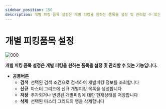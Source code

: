 ```yaml
---
sidebar_position: 150
description: 개별 피킹 품목 설정은 개별 피킹을 원하는 품목을 설정 및 관리할 수 있는 기능입니다.
---
```

# 개별 피킹품목 설정

![000](./img/012.png)

**개별 피킹 품목 설정은 개별 피킹을 원하는 품목을 설정 및 관리할 수 있는 기능입니다.**

- **공통버튼**
    - **검색**  선택된 검색 조건으로 검색하여 개별피킹 정보를 조회합니다
    - **신규**  마스터 그리드에 신규 개별피킹 목록을 생성합니다
    - **저장**  추가되거나 변경된 개별피킹에 대한 현재상태를 저장합니다
    - **삭제**  선택된 마스터 그리드의 행을 삭제합니다